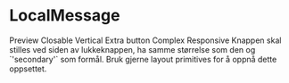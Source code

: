 
<Meta of={LocalMessageStories} />

# LocalMessage

<ComponentLinkRow
  docsHref="https://design.domstol.no/987b33f71/p/072ace-localmessage"
  figmaHref="https://www.figma.com/file/ewqSDmkgqDQ5PyOsRp4V5b/?node-id=155%3A39"
  githubHref="https://github.com/domstolene/designsystem/tree/main/packages/components/src/components/LocalMessage"
  storybookHref="https://domstolene.github.io/designsystem/?path=/story/dds-components-components-localmessage--default"
  withBottomSpacing
/>

<Tabs>
  <TabList>
    <Tab>Preview</Tab>
    <Tab>Closable</Tab>
    <Tab>Vertical</Tab>
    <Tab>Extra button</Tab>
    <Tab>Complex</Tab>
    <Tab>Responsive</Tab>
  </TabList>
  <TabPanels>
    <TabPanel>
      <Canvas of={LocalMessageStories.Preview} />
      <Controls of={LocalMessageStories.Preview} />
    </TabPanel>
    <TabPanel>
      <Canvas of={LocalMessageStories.Closable} />
    </TabPanel>
    <TabPanel>
      <Canvas of={LocalMessageStories.Vertical} />
    </TabPanel>
    <TabPanel>
      Knappen skal stilles ved siden av lukkeknappen, ha samme størrelse som den
      og `'secondary'` som formål. Bruk gjerne layout primitives for å oppnå
      dette oppsettet.
      <Canvas of={LocalMessageStories.WithExtraButton} />
    </TabPanel>
    <TabPanel>
      <Canvas of={LocalMessageStories.ComplexContent} />
    </TabPanel>
    <TabPanel>
      <Canvas of={LocalMessageStories.ResponsiveWidth} />
    </TabPanel>
  </TabPanels>
</Tabs>
